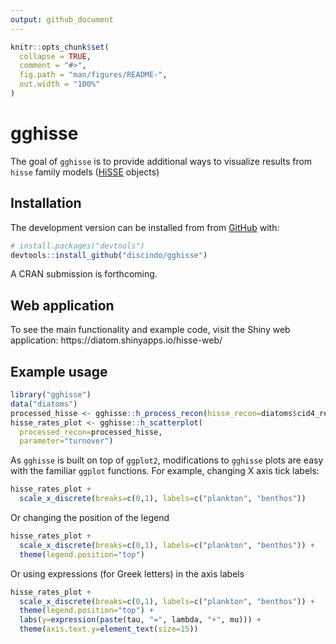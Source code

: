 ```yaml
---
output: github_document
---
```


<!-- README.md is generated from README.Rmd. Please edit that file -->

```r
knitr::opts_chunk$set(
  collapse = TRUE,
  comment = "#>",
  fig.path = "man/figures/README-",
  out.width = "100%"
)
```

# gghisse

<!-- badges: start -->
<!-- badges: end -->

The goal of `gghisse` is to provide additional ways to visualize results from `hisse` family models ([HiSSE](https://cran.r-project.org/web/packages/hisse/index.html) objects)

## Installation

<!-- You can install the released version of `gghisse` from [CRAN](https://CRAN.R-project.org) with: -->

<!-- ``` r -->
<!-- install.packages("gghisse") -->
<!-- ``` -->

The development version can be installed from from [GitHub](https://github.com/) with:

``` r
# install.packages("devtools")
devtools::install_github("discindo/gghisse")
```

A CRAN submission is forthcoming.

## Web application

To see the main functionality and example code, visit the Shiny web application: https://diatom.shinyapps.io/hisse-web/

## Example usage

```r
library("gghisse")
data("diatoms")
processed_hisse <- gghisse::h_process_recon(hisse_recon=diatoms$cid4_recon)
hisse_rates_plot <- gghisse::h_scatterplot(
  processed_recon=processed_hisse,
  parameter="turnover")
```


As `gghisse` is built on top of `ggplot2`, modifications to `gghisse` plots are easy with the familiar `ggplot` functions. For example, changing X axis tick labels:

```r
hisse_rates_plot +
  scale_x_discrete(breaks=c(0,1), labels=c("plankton", "benthos"))
```

Or changing the  position of the legend

```r
hisse_rates_plot +
  scale_x_discrete(breaks=c(0,1), labels=c("plankton", "benthos")) +
  theme(legend.position="top")
```

Or using expressions (for Greek letters) in the axis labels

```r
hisse_rates_plot +
  scale_x_discrete(breaks=c(0,1), labels=c("plankton", "benthos")) +
  theme(legend.position="top") +
  labs(y=expression(paste(tau, "=", lambda, "+", mu))) +
  theme(axis.text.y=element_text(size=15))
```
